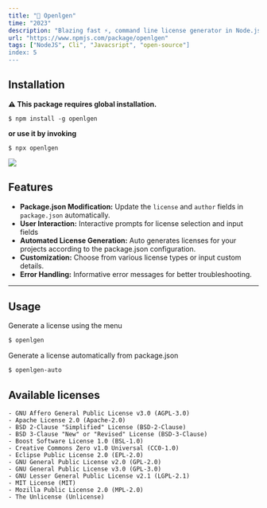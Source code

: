 ```yaml
---
title: "🔑 Openlgen"
time: "2023"
description: "Blazing fast ⚡, command line license generator in Node.js. for your open source projects."
url: "https://www.npmjs.com/package/openlgen"
tags: ["NodeJS", Cli", "Javacsript", "open-source"]
index: 5
---
```


<LinkPreview
  imageUrl="/projects/openlgen/image.png"
  title="GitHub"
  description="Blazing fast ⚡, command line license generator in Node.js. for your open source projects."
  link="https://github.com/phukon/openlgen"
/>


## Installation
**⚠ This package requires global installation.**
```
$ npm install -g openlgen
```
**or use it by invoking**
```
$ npx openlgen
```

<Image width={10} height={10} src="https://github.com/phukon/openlgen/assets/60285613/03842a17-b5b1-4439-b038-50440ff73532" />


## Features

- **Package.json Modification:** Update the `license` and `author` fields in `package.json` automatically.
- **User Interaction:** Interactive prompts for license selection and input fields
- **Automated License Generation:** Auto generates licenses for your projects according to the package.json configuration.
- **Customization:** Choose from various license types or input custom details.
- **Error Handling:** Informative error messages for better troubleshooting.

----------

Usage
--------------


Generate a license using the menu
```bash
$ openlgen
```

Generate a license automatically from package.json

```bash
$ openlgen-auto
```


Available licenses
--------------
```
- GNU Affero General Public License v3.0 (AGPL-3.0)
- Apache License 2.0 (Apache-2.0)
- BSD 2-Clause "Simplified" License (BSD-2-Clause)
- BSD 3-Clause "New" or "Revised" License (BSD-3-Clause)
- Boost Software License 1.0 (BSL-1.0)
- Creative Commons Zero v1.0 Universal (CC0-1.0)
- Eclipse Public License 2.0 (EPL-2.0)
- GNU General Public License v2.0 (GPL-2.0)
- GNU General Public License v3.0 (GPL-3.0)
- GNU Lesser General Public License v2.1 (LGPL-2.1)
- MIT License (MIT)
- Mozilla Public License 2.0 (MPL-2.0)
- The Unlicense (Unlicense)
```